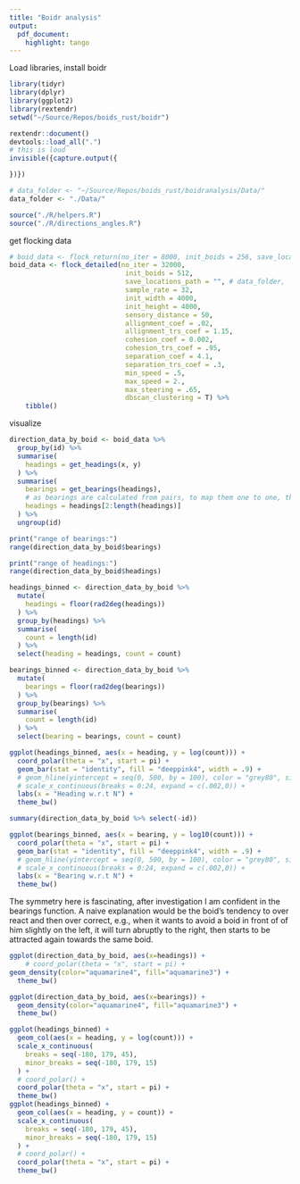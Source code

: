 ```yaml
---
title: "Boidr analysis"
output:
  pdf_document:
    highlight: tango
---
```


Load libraries, install boidr
```r
library(tidyr)
library(dplyr)
library(ggplot2)
library(rextendr)
setwd("~/Source/Repos/boids_rust/boidr")

rextendr::document()
devtools::load_all(".")
# this is loud
invisible({capture.output({

})})

# data_folder <- "~/Source/Repos/boids_rust/boidranalysis/Data/"
data_folder <- "./Data/"
```
```r
source("./R/helpers.R")
source("./R/directions_angles.R")
```

get flocking data
```r
# boid_data <- flock_return(no_iter = 8000, init_boids = 256, save_locations_path = data_folder, sample_rate = 8, init_width = 4000, init_height = 4000)
boid_data <- flock_detailed(no_iter = 32000, 
                             init_boids = 512,
                             save_locations_path = "", # data_folder,
                             sample_rate = 32,
                             init_width = 4000, 
                             init_height = 4000, 
                             sensory_distance = 50,
                             allignment_coef = .02,
                             allignment_trs_coef = 1.15,
                             cohesion_coef = 0.002, 
                             cohesion_trs_coef = .95,
                             separation_coef = 4.1,
                             separation_trs_coef = .3,
                             min_speed = .5,
                             max_speed = 2.,
                             max_steering = .65,
                             dbscan_clustering = T) %>%
    tibble()
```
visualize
```r
direction_data_by_boid <- boid_data %>%
  group_by(id) %>%
  summarise(
    headings = get_headings(x, y)
  ) %>%
  summarise(
    bearings = get_bearings(headings),
    # as bearings are calculated from pairs, to map them one to one, throw away the headings of t_0 to match lengths
    headings = headings[2:length(headings)]
  ) %>%
  ungroup(id)

print("range of bearings:")
range(direction_data_by_boid$bearings)

print("range of headings:")
range(direction_data_by_boid$headings)

headings_binned <- direction_data_by_boid %>%
  mutate(
    headings = floor(rad2deg(headings))
  ) %>%
  group_by(headings) %>%
  summarise(
    count = length(id)
  ) %>%
  select(heading = headings, count = count)

bearings_binned <- direction_data_by_boid %>%
  mutate(
    bearings = floor(rad2deg(bearings))
  ) %>%
  group_by(bearings) %>%
  summarise(
    count = length(id)
  ) %>%
  select(bearing = bearings, count = count)

ggplot(headings_binned, aes(x = heading, y = log(count))) +
  coord_polar(theta = "x", start = pi) +
  geom_bar(stat = "identity", fill = "deeppink4", width = .9) +
  # geom_hline(yintercept = seq(0, 500, by = 100), color = "grey80", size = 0.3) +
  # scale_x_continuous(breaks = 0:24, expand = c(.002,0)) +
  labs(x = "Heading w.r.t N") +
  theme_bw()

summary(direction_data_by_boid %>% select(-id))

```
```r

ggplot(bearings_binned, aes(x = bearing, y = log10(count))) +
  coord_polar(theta = "x", start = pi) +
  geom_bar(stat = "identity", fill = "deeppink4", width = .9) +
  # geom_hline(yintercept = seq(0, 500, by = 100), color = "grey80", size = 0.3) +
  # scale_x_continuous(breaks = 0:24, expand = c(.002,0)) +
  labs(x = "Bearing w.r.t N") +
  theme_bw()
```
The symmetry here is fascinating, after investigation I am confident in the bearings function. A naive explanation would be the boid's tendency to over react and then over correct, e.g., when it wants to avoid a boid in front of of him slightly on the left, it will turn abruptly to the right, then starts to be attracted again towards the same boid.
```r
ggplot(direction_data_by_boid, aes(x=headings)) +
    # coord_polar(theta = "x", start = pi) +
geom_density(color="aquamarine4", fill="aquamarine3") +
  theme_bw()
```
```r
ggplot(direction_data_by_boid, aes(x=bearings)) +
  geom_density(color="aquamarine4", fill="aquamarine3") +
  theme_bw()
```


```r

ggplot(headings_binned) +
  geom_col(aes(x = heading, y = log(count))) +
  scale_x_continuous(
    breaks = seq(-180, 179, 45),
    minor_breaks = seq(-180, 179, 15)
  ) +
  # coord_polar() +
  coord_polar(theta = "x", start = pi) +
  theme_bw()
ggplot(headings_binned) +
  geom_col(aes(x = heading, y = count)) +
  scale_x_continuous(
    breaks = seq(-180, 179, 45),
    minor_breaks = seq(-180, 179, 15)
  ) +
  # coord_polar() +
  coord_polar(theta = "x", start = pi) +
  theme_bw()
```

